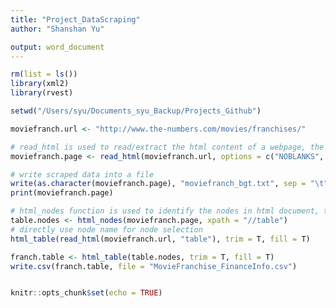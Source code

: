 ```yaml
---
title: "Project_DataScraping"
author: "Shanshan Yu"

output: word_document
---
```


```r

rm(list = ls())
library(xml2)
library(rvest)

setwd("/Users/syu/Documents_syu_Backup/Projects_Github")

moviefranch.url <- "http://www.the-numbers.com/movies/franchises/"

# read_html is used to read/extract the html content of a webpage, the output is a list
moviefranch.page <- read_html(moviefranch.url, options = c("NOBLANKS", "NSCLEAN", "DTDLOAD"))

# write scraped data into a file
write(as.character(moviefranch.page), "moviefranch_bgt.txt", sep = "\t")
print(moviefranch.page)

# html_nodes function is used to identify the nodes in html document, the output is lists
table.nodes <- html_nodes(moviefranch.page, xpath = "//table")
# directly use node name for node selection
html_table(read_html(moviefranch.url, "table"), trim = T, fill = T)

franch.table <- html_table(table.nodes, trim = T, fill = T)
write.csv(franch.table, file = "MovieFranchise_FinanceInfo.csv")


knitr::opts_chunk$set(echo = TRUE)
```

